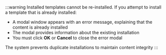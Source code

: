 :::warning
Installed templates cannot be re-installed. If you attempt to install a template that is already installed:

- A modal window appears with an error message, explaining that the content is already installed
- The modal provides information about the existing installation
- You must click **OK** or **Cancel** to close the error modal

The system prevents duplicate installations to maintain content integrity
:::

